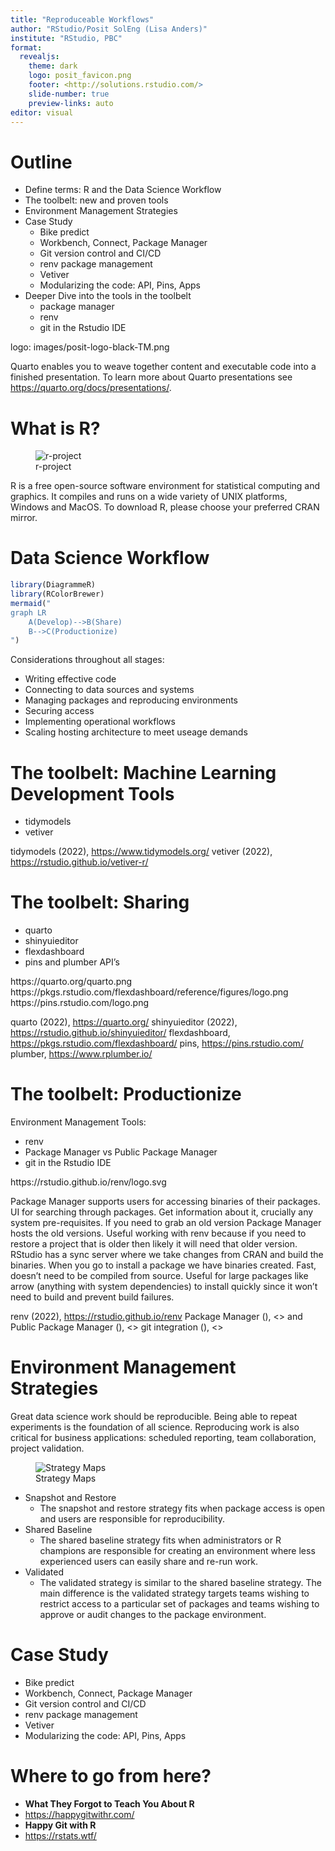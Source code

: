 ```yaml
---
title: "Reproduceable Workflows"
author: "RStudio/Posit SolEng (Lisa Anders)"
institute: "RStudio, PBC"
format:
  revealjs:
    theme: dark
    logo: posit_favicon.png
    footer: <http://solutions.rstudio.com/>
    slide-number: true
    preview-links: auto
editor: visual
---
```


# Outline

-   Define terms: R and the Data Science Workflow
-   The toolbelt: new and proven tools
-   Environment Management Strategies
-   Case Study
    -   Bike predict
    -   Workbench, Connect, Package Manager
    -   Git version control and CI/CD
    -   renv package management
    -   Vetiver
    -   Modularizing the code: API, Pins, Apps
-   Deeper Dive into the tools in the toolbelt
    -   package manager
    -   renv
    -   git in the Rstudio IDE

logo: images/posit-logo-black-TM.png

Quarto enables you to weave together content and executable code into a finished presentation. To learn more about Quarto presentations see <https://quarto.org/docs/presentations/>.

# What is R?

![r-project](https://www.r-project.org/Rlogo.png)

R is a free open-source software environment for statistical computing and graphics. It compiles and runs on a wide variety of UNIX platforms, Windows and MacOS. To download R, please choose your preferred CRAN mirror.

# Data Science Workflow

```r
library(DiagrammeR)
library(RColorBrewer)
mermaid("
graph LR
    A(Develop)-->B(Share)
    B-->C(Productionize)
")
```

Considerations throughout all stages:

-   Writing effective code
-   Connecting to data sources and systems
-   Managing packages and reproducing environments
-   Securing access
-   Implementing operational workflows
-   Scaling hosting architecture to meet useage demands

# The toolbelt: Machine Learning Development Tools

-   tidymodels
-   vetiver

::: citation
tidymodels (2022), <https://www.tidymodels.org/> vetiver (2022), <https://rstudio.github.io/vetiver-r/>
:::

# The toolbelt: Sharing

-   quarto
-   shinyuieditor
-   flexdashboard
-   pins and plumber API's

https://quarto.org/quarto.png https://pkgs.rstudio.com/flexdashboard/reference/figures/logo.png https://pins.rstudio.com/logo.png

::: citation
quarto (2022), <https://quarto.org/> shinyuieditor (2022), <https://rstudio.github.io/shinyuieditor/> flexdashboard, <https://pkgs.rstudio.com/flexdashboard/> pins, <https://pins.rstudio.com/> plumber, <https://www.rplumber.io/>
:::

# The toolbelt: Productionize

Environment Management Tools:

-   renv
-   Package Manager vs Public Package Manager
-   git in the Rstudio IDE

https://rstudio.github.io/renv/logo.svg

Package Manager supports users for accessing binaries of their packages. UI for searching through packages. Get information about it, crucially any system pre-requisites. If you need to grab an old version Package Manager hosts the old versions. Useful working with renv because if you need to restore a project that is older then likely it will need that older version. RStudio has a sync server where we take changes from CRAN and build the binaries. When you go to install a package we have binaries created. Fast, doesn't need to be compiled from source. Useful for large packages like arrow (anything with system dependencies) to install quickly since it won't need to build and prevent build failures.

::: citation
renv (2022), <https://rstudio.github.io/renv> Package Manager (), \<\> and Public Package Manager (), \<\> git integration (), \<\>
:::

# Environment Management Strategies

Great data science work should be reproducible. Being able to repeat experiments is the foundation of all science. Reproducing work is also critical for business applications: scheduled reporting, team collaboration, project validation.

![Strategy Maps](https://solutions.rstudio.com/environments/reproduce/reproducibility-strategies-and-danger-zones.png)



- Snapshot and Restore
  - The snapshot and restore strategy fits when package access is open and users are responsible for reproducibility. 
- Shared Baseline
  - The shared baseline strategy fits when administrators or R champions are responsible for creating an environment where less experienced users can easily share and re-run work. 
- Validated
  - The validated strategy is similar to the shared baseline strategy. The main difference is the validated strategy targets teams wishing to restrict access to a particular set of packages and teams wishing to approve or audit changes to the package environment. 




# Case Study

-   Bike predict
-   Workbench, Connect, Package Manager
-   Git version control and CI/CD
-   renv package management
-   Vetiver
-   Modularizing the code: API, Pins, Apps

# Where to go from here?

-   **What They Forgot to Teach You About R**
-   <https://happygitwithr.com/>
-   **Happy Git with R**
-   <https://rstats.wtf/>
